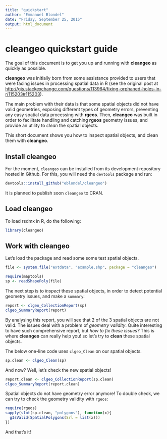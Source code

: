 ---
title: "quickstart"
author: "Emmanuel Blondel"
date: "Friday, September 25, 2015"
output: html_document
---

# cleangeo quickstart guide

The goal of this document is to get you up and running with **cleangeo** as quickly as possible.

**cleangeo** was initially born from some assistance provided to users that were facing issues in processing spatial data in R (see the original post at <http://gis.stackexchange.com/questions/113964/fixing-orphaned-holes-in-r/115203#115203>).

The main problem with their data is that some spatial objects did not have valid geometries, exposing different types of geometry errors, preventing any easy spatial data processing with **rgeos**. Then, **cleangeo** was built in order to facilitate handling and catching **rgeos** geometry issues, and provide an utility to _clean_ the spatial objects.

This short document shows you how to inspect spatial objects, and clean them with **cleangeo**.

## Install cleangeo

For the moment, ``cleangeo`` can be installed from its development repository hosted in Github. For this, you will need the ``devtools`` package and run:

```{r, eval=FALSE}
devtools::install_github("eblondel/cleangeo")
```

It is planned to publish soon ``cleangeo`` to CRAN.

## Load cleangeo

To load rsdmx in R, do the following:

```{r}
library(cleangeo)
```

## Work with cleangeo

Let's load the package and read some some test spatial objects.

```{r}
file <- system.file("extdata", "example.shp", package = "cleangeo")

require(maptools)
sp <- readShapePoly(file)
```

The next step is to _inspect_ these spatial objects, in order to detect potential geometry issues, and make a ``summary``:

```{r}
report <- clgeo_CollectionReport(sp)
clgeo_SummaryReport(report)
```

By analysing this report, you will see that 2 of the 3 spatial objects are not valid. The issues deal with a problem of _geometry validity_. Quite interesting to have such comprehensive report, but _how to fix these issues?_ This is where **cleangeo** can really help you! so let's try to **clean** these spatial objects.

The below one-line code uses ``clgeo_Clean`` on our spatial objects.

```{r}
sp.clean <- clgeo_Clean(sp)

```

And now? Well, let's check the new spatial objects!

```{r}
report.clean <- clgeo_CollectionReport(sp.clean)
clgeo_SummaryReport(report.clean)

```

Spatial objects do not have geometry error anymore! To double check, we can try to check the geometry validity with ``rgeos``:

```{r}
require(rgeos)
sapply(slot(sp.clean, "polygons"), function(x){
  gIsValid(SpatialPolygons(Srl = list(x)))
})

```

And that's it!


